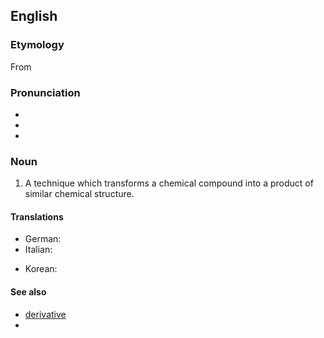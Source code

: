 ==English==

===Etymology===
From {{suffix|en|derivatize|ation}}

===Pronunciation===
* {{IPA|/dəˌɹɪvətəˈzeɪʃən/|lang=en}}
* {{hyph|de|riv|a|ti|za|tion|lang=en}}
* {{rhymes|eɪʃən|lang=en}}

===Noun===
{{en-noun}}

# {{lb|en|chemistry}} A technique which transforms a chemical compound into a product of similar chemical structure.

====Translations====
{{trans-top|technique for transforming a chemical}}
* German: {{t|de|Derivatisierung|f}}
* Italian: {{t|it|derivatizzazione|f}}
{{trans-mid}}
* Korean: {{t|ko|유도체화}}
{{trans-bottom}}

====See also====
* [[derivative]]
* {{pedialite}}